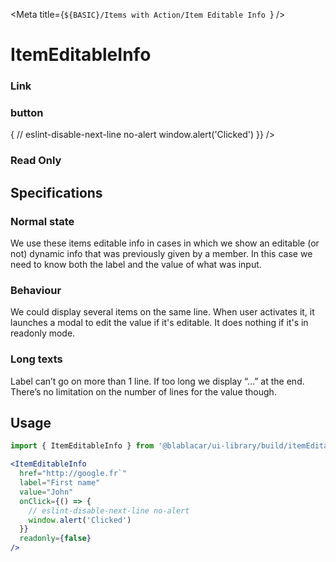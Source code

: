 

<Meta title={`${BASIC}/Items with Action/Item Editable Info `} />

# ItemEditableInfo

### Link

<Canvas>
  <Story name="Link">
    <FocusVisibleProvider>
      <ItemEditableInfo
        href="http://google.fr`"
        label="First name"
        value="John"
      />
    </FocusVisibleProvider>
  </Story>
</Canvas>

### button

<Canvas>
  <Story name="Button">
    <FocusVisibleProvider>
      <ItemEditableInfo
        label="First name"
        value="John"
        onClick={() => {
          // eslint-disable-next-line no-alert
          window.alert('Clicked')
        }}
      />
    </FocusVisibleProvider>
  </Story>
</Canvas>

### Read Only

<Canvas>
  <Story name="Read Only">
    <FocusVisibleProvider>
      <ItemEditableInfo label="Gender (readonly)" value="Female" readonly />
    </FocusVisibleProvider>
  </Story>
</Canvas>

## Specifications

### Normal state

We use these items editable info in cases in which we show an editable (or not) dynamic info that was previously given by a member.
In this case we need to know both the label and the value of what was input.

### Behaviour

We could display several items on the same line.
When user activates it, it launches a modal to edit the value if it's editable.
It does nothing if it's in readonly mode.

### Long texts

Label can’t go on more than 1 line. If too long we display “…” at the end.
There’s no limitation on the number of lines for the value though.

## Usage

```jsx
import { ItemEditableInfo } from '@blablacar/ui-library/build/itemEditableInfo'

<ItemEditableInfo
  href="http://google.fr`"
  label="First name"
  value="John"
  onClick={() => {
    // eslint-disable-next-line no-alert
    window.alert('Clicked')
  }}
  readonly={false}
/>
```

<ArgsTable of={ItemEditableInfo} />
